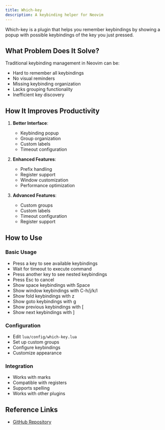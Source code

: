 ```yaml
---
title: Which-key
description: A keybinding helper for Neovim
---
```


Which-key is a plugin that helps you remember keybindings by showing a popup with possible keybindings of the key you just pressed.

## What Problem Does It Solve?

Traditional keybinding management in Neovim can be:

- Hard to remember all keybindings
- No visual reminders
- Missing keybinding organization
- Lacks grouping functionality
- Inefficient key discovery

## How It Improves Productivity

1. **Better Interface**:

   - Keybinding popup
   - Group organization
   - Custom labels
   - Timeout configuration

2. **Enhanced Features**:

   - Prefix handling
   - Register support
   - Window customization
   - Performance optimization

3. **Advanced Features**:
   - Custom groups
   - Custom labels
   - Timeout configuration
   - Register support

## How to Use

### Basic Usage

- Press a key to see available keybindings
- Wait for timeout to execute command
- Press another key to see nested keybindings
- Press Esc to cancel
- Show space keybindings with Space
- Show window keybindings with C-h/j/k/l
- Show fold keybindings with z
- Show goto keybindings with g
- Show previous keybindings with [
- Show next keybindings with ]

### Configuration

- Edit `lua/config/which-key.lua`
- Set up custom groups
- Configure keybindings
- Customize appearance

### Integration

- Works with marks
- Compatible with registers
- Supports spelling
- Works with other plugins

## Reference Links

- [GitHub Repository](https://github.com/folke/which-key.nvim)
